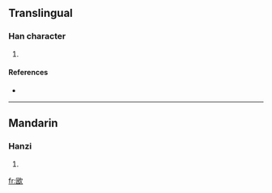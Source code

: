 ==Translingual==

===Han character===
{{Han char|rn=76|rad=欠|as=06|sn=10|four=6708<sub>2</sub>|canj=田大弓人 (WKNO)}}

# {{defn|Han|sort=欠06}}

====References====
* {{Han ref|kx=0567.200|dkj=16062|dj=0955.380|hdz=32138.100|uh=6B2D|ud=27437|bh=D1F7|bd=53751}}

----

==Mandarin==

===Hanzi===
{{cmn-hanzi|pin=[[hē]] ([[he1]]), [[yì]] ([[yi4]])|wg=ho<sup>1</sup>, i<sup>4</sup>}}

# {{defn|Mandarin|sort=欠06}}

[[fr:欭]]